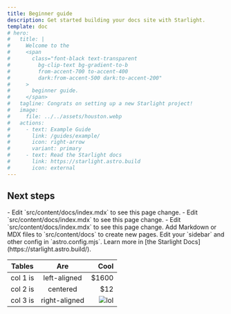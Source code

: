 ```yaml
---
title: Beginner guide
description: Get started building your docs site with Starlight.
template: doc
# hero:
#   title: |
#     Welcome to the
#     <span
#       class="font-black text-transparent
#         bg-clip-text bg-gradient-to-b
#         from-accent-700 to-accent-400
#         dark:from-accent-500 dark:to-accent-200"
#     >
#       beginner guide.
#     </span>
#   tagline: Congrats on setting up a new Starlight project!
#   image:
#     file: ../../assets/houston.webp
#   actions:
#     - text: Example Guide
#       link: /guides/example/
#       icon: right-arrow
#       variant: primary
#     - text: Read the Starlight docs
#       link: https://starlight.astro.build
#       icon: external
---
```



## Next steps

<CardGrid>
	<Card title="Update content" icon="pencil">
		- Edit `src/content/docs/index.mdx` to see this page change.
		- Edit `src/content/docs/index.mdx` to see this page change.
		- Edit `src/content/docs/index.mdx` to see this page change.
	</Card>
	<Card title="Add new content" icon="add-document">
		Add Markdown or MDX files to `src/content/docs` to create new pages.
	</Card>
	<Card title="Configure your site" icon="setting">
		Edit your `sidebar` and other config in `astro.config.mjs`.
	</Card>
	<Card title="Read the docs" icon="open-book">
		Learn more in [the Starlight Docs](https://starlight.astro.build/).
	</Card>
</CardGrid>

| Tables   |      Are      |  Cool |
|----------|:-------------:|------:|
| col 1 is |  left-aligned | $1600 |
| col 2 is |    centered   |   $12 |
| col 3 is | right-aligned |    <Image src={houston} alt="lol" /> |